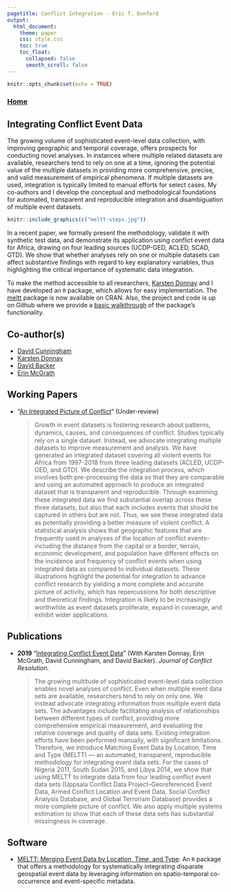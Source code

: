 ```yaml
---
pagetitle: Conflict Integration - Eric T. Dunford
output: 
  html_document:
    theme: paper 
    css: style.css
    toc: true
    toc_float:
      collapsed: false
      smooth_scroll: false
---
```


```r
knitr::opts_chunk$set(echo = TRUE)
```

### [Home](http://ericdunford.com/)

## Integrating Conflict Event Data

The growing volume of sophisticated event-level data collection, with improving geographic and temporal coverage, offers prospects for conducting novel analyses. In instances where multiple related datasets are available, researchers tend to rely on one at a time, ignoring the potential value of the multiple datasets in providing more comprehensive, precise, and valid measurement of empirical phenomena. If multiple datasets are used, integration is typically limited to manual efforts for select cases. My co-authors and I develop the conceptual and methodological foundations for automated, transparent and reproducible integration and disambiguation of multiple event datasets.

```r
knitr::include_graphics(c("meltt-steps.jpg"))
```

In a recent paper, we formally present the methodology, validate it with synthetic test data, and demonstrate its application using conflict event data for Africa, drawing on four leading sources (UCDP-GED, ACLED, SCAD, GTD). We show that whether analyses rely on one or multiple datasets can affect substantive findings with regard to key explanatory variables, thus highlighting the critical importance of systematic data integration. 

To make the method accessible to all researchers, [Karsten Donnay](http://www.karstendonnay.net/) and I have developed an `R` package, which allows for easy implementation. The [meltt](https://cran.r-project.org/web/packages/meltt/index.html) package is now available on CRAN. Also, the project and code is up on Github where we provide a [basic walkthrough](https://github.com/css-konstanz/meltt) of the package's functionality.

## Co-author(s)

- [David Cunningham](http://www.davidcunninghampolisci.com/)
- [Karsten Donnay](https://www.karstendonnay.net/)
- [David Backer](https://cidcm.umd.edu/facultyprofile/backer/david)
- [Erin McGrath](http://www.erincmcgrath.org/)

## Working Papers

- "<a href="" target="_blank">An Integrated Picture of Conflict</a>" (Under-review)<blockquote>Growth in event datasets is fostering research about patterns, dynamics, causes, and consequences of conﬂict. Studies typically rely on a single dataset. Instead, we advocate integrating multiple datasets to improve measurement and analysis. We have generated an integrated dataset covering all violent events for Africa from 1997-2018 from three leading datasets (ACLED, UCDP-GED, and GTD). We describe the integration process, which involves both pre-processing the data so that they are comparable and using an automated approach to produce an integrated dataset that is transparent and reproducible. Through examining these integrated data we ﬁnd substantial overlap across these three datasets, but also that each includes events that should be captured in others but are not. Thus, we see these integrated data as potentially providing a better measure of violent conﬂict. A statistical analysis shows that geographic features that are frequently used in analyses of the location of conﬂict events–including the distance from the capital or a border, terrain, economic development, and population have different effects on the incidence and frequency of conﬂict events when using integrated data as compared to individual datasets. These illustrations highlight the potential for integration to advance conﬂict research by yielding a more complete and accurate picture of activity, which has repercussions for both descriptive and theoretical ﬁndings. Integration is likely to be increasingly worthwhile as event datasets proliferate, expand in coverage, and exhibit wider applications.</blockquote></details>

## Publications

- **2019** "<a href="https://doi.org/10.1177/0022002718777050" target="_blank">Integrating Conflict Event Data</a>" (With Karsten Donnay, Erin McGrath, David Cunningham, and David Backer). _Journal of Conflict Resolution._<blockquote>The growing multitude of sophisticated event-level data collection enables novel analyses of conflict. Even when multiple event data sets are available, researchers tend to rely on only one. We instead advocate integrating information from multiple event data sets. The advantages include facilitating analysis of relationships between different types of conflict, providing more comprehensive empirical measurement, and evaluating the relative coverage and quality of data sets. Existing integration efforts have been performed manually, with significant limitations. Therefore, we introduce Matching Event Data by Location, Time and Type (MELTT) --- an automated, transparent, reproducible methodology for integrating event data sets. For the cases of Nigeria 2011, South Sudan 2015, and Libya 2014, we show that using MELTT to integrate data from four leading conflict event data sets (Uppsala Conflict Data Project–Georeferenced Event Data, Armed Conflict Location and Event Data, Social Conflict Analysis Database, and Global Terrorism Database) provides a more complete picture of conflict. We also apply multiple systems estimation to show that each of these data sets has substantial missingness in coverage.</blockquote></details>

## Software

- <a href="https://cran.r-project.org/web/packages/meltt/index.html" target="_blank">MELTT: Merging Event Data by Location, Time, and Type</a>: An `R` package that offers a methodology for systematically integrating disparate geospatial event data by leveraging information on spatio-temporal co-occurrence and event-specific metadata. 

